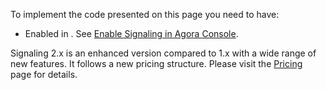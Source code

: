 
To implement the code presented on this page you need to have:

- Enabled <Vg k="SIG" /> in <Vg k="CONSOLE" />. See [Enable Signaling in Agora Console](../overview/beginners-guide#enable-signaling-in-agora-console).

<PlatformPrerequisites />

<Admonition type="info" title="Note">Signaling 2.x is an enhanced version compared to 1.x with a wide range of new features. It follows a new pricing structure. Please visit the [Pricing](../overview/pricing) page for details. </Admonition> 